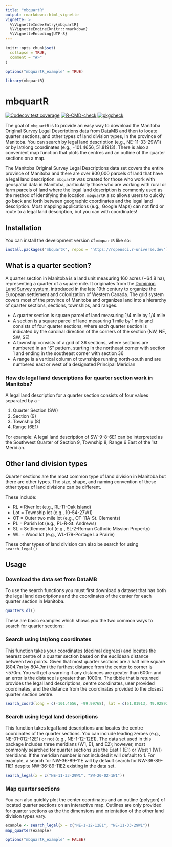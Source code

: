 ```yaml
---
title: "mbquartR"
output: rmarkdown::html_vignette
vignette: >
  %\VignetteIndexEntry{mbquartR}
  %\VignetteEngine{knitr::rmarkdown}
  %\VignetteEncoding{UTF-8}
---
```


```r
knitr::opts_chunk$set(
  collapse = TRUE,
  comment = "#>"
)

options("mbquartR_example" = TRUE)
```

```r
library(mbquartR)
```

# mbquartR

<!-- badges: start -->
[![Codecov test coverage](https://codecov.io/gh/ropensci/mbquartR/branch/main/graph/badge.svg)](https://app.codecov.io/gh/ropensci/mbquartR?branch=main)
[![R-CMD-check](https://github.com/ropensci/mbquartR/actions/workflows/R-CMD-check.yaml/badge.svg)](https://github.com/ropensci/mbquartR/actions/workflows/R-CMD-check.yaml)
[![pkgcheck](https://github.com/ropensci/mbquartR/workflows/pkgcheck/badge.svg)](https://github.com/ropensci/mbquartR/actions?query=workflow%3Apkgcheck)
<!-- badges: end -->

The goal of `mbquartR` is to provide an easy way to download the Manitoba Original Survey Legal Descriptions data from [DataMB](https://geoportal.gov.mb.ca/) and then to locate quarter sections, and other types of land division types, in the province of Manitoba. You can search by legal land description (e.g., NE-11-33-29W1) or by lat/long coordinates (e.g., -101.4656, 51.81913). There is also a convenient map function that plots the centres and an outline of the quarter sections on a map.

The Manitoba Original Survey Legal Descriptions data set covers the entire province of Manitoba and there are over 900,000 parcels of land that have a legal land description. `mbquartR` was created for those who work with geospatial data in Manitoba, particularly those who are working with rural or farm parcels of land where the legal land description is commonly used as the method of identifying the location. `mbquartR` also allows users to quickly go back and forth between geographic coordinates and the legal land description. Most mapping applications (e.g., Google Maps) can not find or route to a legal land description, but you can with coordinates! 

## Installation

You can install the development version of `mbquartR` like so:

```r
install.packages("mbquartR", repos = "https://ropensci.r-universe.dev")
```

## What is a quarter section?
A quarter section in Manitoba is a land unit measuring 160 acres (~64.8 ha), representing a quarter of a square mile. It originates from the [Dominion Land Survey system](https://en.wikipedia.org/wiki/Dominion_Land_Survey), introduced in the late 19th century to organize the European settlement and colonization of Western Canada. The grid system covers most of the province of Manitoba and organizes land into a hierarchy of quarter sections, sections, townships, and ranges.

- A quarter section is square parcel of land measuring 1/4 mile by 1/4 mile
- A section is a square parcel of land measuring 1 mile by 1 mile and consists of four quarter sections, where each quarter section is indicated by the cardinal direction of the corners of the section (NW, NE, SW, SE)
- A township consists of a grid of 36 sections, where sections are numbered in an "S" pattern, starting in the northeast corner with section 1 and ending in the southeast corner with section 36
- A range is a vertical column of townships running north-south and are numbered east or west of a designated Principal Meridian

### How do legal land descriptions for quarter section work in Manitoba?
A legal land description for a quarter section consists of four values separated by a -

1. Quarter Section (SW)
2. Section (9)
3. Township (8)
4. Range (6E1)

For example: 
A legal land description of SW-9-8-6E1 can be interpreted as the Southwest Quarter of Section 9, Township 8, Range 6 East of the 1st Meridian. 

## Other land division types
Quarter sections are the most common type of land division in Manitoba but there are other types. The size, shape, and naming convention of these other types of land divisions can be different.

These include:

- RL = River lot (e.g., RL-11-Oak Island)
- Lot = Township lot (e.g., 10-54-27W1)
- OT = Outer two mile lot (e.g., OT-11A-St. Clements)
- PL = Parish lot (e.g., PL-R-St. Andrews)
- SL = Settlement lot (e.g., SL-2-Roman Catholic Mission Property)
- WL = Wood lot (e.g., WL-179-Portage La Prairie)

These other types of land division can also be search for using `search_legal()`

## Usage

### Download the data set from DataMB

To use the search functions you must first download a dataset that has both the legal land descriptions and the coordinates of the center for each quarter section in Manitoba.

```r
quarters_dl()
```


These are basic examples which shows you the two common ways to search for quarter sections:

### Search using lat/long coordinates
This function takes your coordinates (decimal degrees) and locates the nearest centre of a quarter section based on the euclidean distance between two points. Given that most quarter sections are a half mile square (804.7m by 804.7m) the furthest distance from the center to corner is ~570m. You will get a warning if any distances are greater than 600m and an error is the distance is greater than 1000m. The tibble that is returned provides the legal land descriptions, centre coordinates, user provided coordinates, and the distance from the coordinates provided to the closest quarter section centre. 

```r
search_coord(long = c(-101.4656, -99.99768), lat = c(51.81913, 49.928926))
```

### Search using legal land descriptions
This function takes legal land descriptions and locates the centre coordinates of the quarter sections. You can include leading zeroes (e.g., NE-01-012-12E1) or not (e.g., NE-1-12-12E1). The data set used in this package includes three meridians (W1, E1, and E2); however, most commonly searched for quarter sections use the East 1 (E1) or West 1 (W1) meridians. If the meridian number is not included it will default to 1. For example, a search for NW-36-89-11E will by default search for NW-36-89-11E1 despite NW-36-89-11E2 existing in the data set.

```r
search_legal(x = c("NE-11-33-29W1", "SW-20-02-1W1"))
```

### Map quarter sections

You can also quickly plot the center coordinates and an outline (polygon) of located quarter sections on an interactive map. Outlines are only provided for quarter sections as the the dimensions and orientation of the other land division types vary. 

```r
example <- search_legal(x = c("NE-1-12-12E1", "NE-11-33-29W1"))
map_quarter(example)
```

```r
options("mbquartR_example" = FALSE)
```
